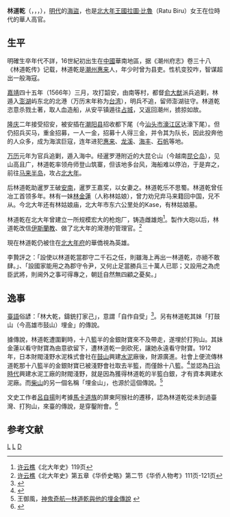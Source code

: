 {{refimprove|time=2017-05-31T07:16:44+00:00}}
{{NoteTA
| 1=zh-hans:乾; zh-hant:乾;
}}
'''林道乾'''（{{lang-nan|Lîm Tō-khiân}}，{{lang-ms|Tok Kayan}}，{{lang-th|ลิ้มโต๊ะเคี่ยม}}，{{bd|？||？|}}），[[明代|明代]]的[[海盜|海盜]]，也是[[北大年王國|北大年王國]][[拉圖·比魯|拉圖·比魯]]（Ratu Biru）女王在位時代的華人高官。

==生平==
明確生卒年代不詳，16世紀初出生在[[中國|中國]]華南地區，据《潮州府志》卷三十八《林道乾传》记载，林道乾是[[潮州|潮州]][[惠来|惠来]]人，年少时曾为县吏。性机变狡咋，智谋超出一般海寇。

[[嘉靖|嘉靖]]四十五年（1566年）三月，攻打韶安，由南等村，都督[[俞大猷|俞大猷]]派兵追剿，林遁入[[澎湖|澎湖]]屿东北的北港（万历末年称为[[台湾|台湾]]），明兵不追，留师澎湖驻守。林道乾恣意杀戮土著，取人血造船，从安平镇遁往[[占城|占城]]，又返回潮州，掳掠如故。

[[隆庆_(明朝)|隆庆]]二年接受招安，被安插在[[潮阳县|潮阳县]]招收都下尾（今[[汕头市|汕头市]][[濠江区|濠江区]]达濠下尾）。但仍招兵买马，重金招募，一人一金，招募十人得三金，并令其为队长，因此投奔他的人众多，成为海滨巨寇，连年进犯[[惠来|惠来]]、[[龙溪|龙溪]]、[[海丰|海丰]]、[[石帆|石帆]]等地。

[[万历|万历]]元年为官兵追剿，遁入海中。经暹罗港附近的大昆仑山（今越南[[昆仑岛|昆仑岛]]），见山高且广，林道乾率领舟师登山筑寨，但该地多台风，海船难以停泊，于是弃之，前往[[马来半岛|马来半岛]]，攻占[[北大年|北大年]]。

后林道乾助暹罗王破[[安南|安南]]，暹罗王嘉奖，以女妻之。林道乾乐不思蜀。林道乾曾任冶工首领多年。林有一妹[[林金蓮|林金蓮]]（人称林姑娘），曾力劝兄弃马来籍回中国，兄不从。今北大年还有林姑娘庙，北大年市东六公里处的Kase，有林姑娘墓。

林道乾在北大年曾建立一所规模宏大的枪炮厂，铸造雌雄炮<ref>[[许云樵|许云樵]]《北大年史》119页</ref>。製作大砲以后，林道乾改信[[伊斯蘭教|伊斯蘭教]]、做了北大年的灣港的管理官。<ref>[[许云樵|许云樵]]《北大年史》第五章《华侨史略》第二节《华侨人物考》111页-121页</ref>

現在林道乾仍被住在[[北大年府|北大年府]]的華僑視為英雄。

李贄評之：「設使以林道乾當郡守二千石之任，則雖海上再出一林道乾，亦絕不敢肆。」、「設國家能用之為郡守令尹，又何止足當勝兵三十萬人已耶；又設用之為虎臣武將，則阃外之事可得專之，朝廷自然無四顧之憂矣。」

==逸事==

[[臺語|臺語]]俗諺：「林大乾，鑄銃打家己」，意謂「自作自受」<ref>{{Cite book|author=陳華民 |title=《悅讀台灣俗諺》 |location=臺北市|publisher=台灣書房|language=zh-tw|pages=頁170至171|isbn=9789866318566|date=2011年12月}}</ref>。另有林道乾其妹「打鼓山（今高雄市鼓山）埋金」的傳說。

據傳說，林道乾遭圍剿時，十八籃半的金銀財寶來不及帶走，遂埋於打狗山。其妹金蓮以看守財寶為由意欲留下，遭林道乾一劍砍死，讓她永遠看守財寶。1912年，日本財閥淺野水泥株式會社在[[壽山_(高雄市)|鼓山]]興建[[水泥|水泥]]廠後，財源廣進。社會上便流傳林道乾那十八籃半的金銀財寶已被淺野會社取去半籃，而僅餘十八籃。<ref>{{Cite book|author=[[林曙光_(作家)|林曙光]] |title=《打狗滄桑》 |location=高雄|publisher=春暉出版社|language=zh-tw|year=1985|pages=頁9-14|isbn=}}</ref>並認為[[臺灣日治時期|日治時代]]興建水泥工廠的財閥淺野，就是因為獲得林道乾的半籃白銀，才有資本興建水泥廠。而[[壽山_(高雄市)|柴山]]的另一個名稱「埋金山」，也源於這個傳說。<ref>王御風，[http://takao.tw/lin-dao-cian-and-buried-his-gold-legend/ 神鬼奇航—林道乾與他的埋金傳說] {{Wayback|url=http://takao.tw/lin-dao-cian-and-buried-his-gold-legend/ |date=20200926073620 }}</ref>

文史工作者[[呂自揚|呂自揚]]則考據[[馬卡道族|馬卡道族]]的屏東阿猴社的遷移，認為林道乾從未到過臺灣、打狗山，來臺的傳說，是穿鑿附會。<ref>{{Cite book|author=呂自揚 |title=《打狗．阿猴．林道乾：尋找高雄平埔族的身影》 |location=臺灣|publisher=河畔出版社|language=zh-tw|year=2015-01-01|pages=|isbn=9789579266505}}</ref>

==参考文献==
{{Reflist|2}}

[[Category:明朝海盜|L]]
[[Category:潮州人|L]]
[[Category:林姓|D]]